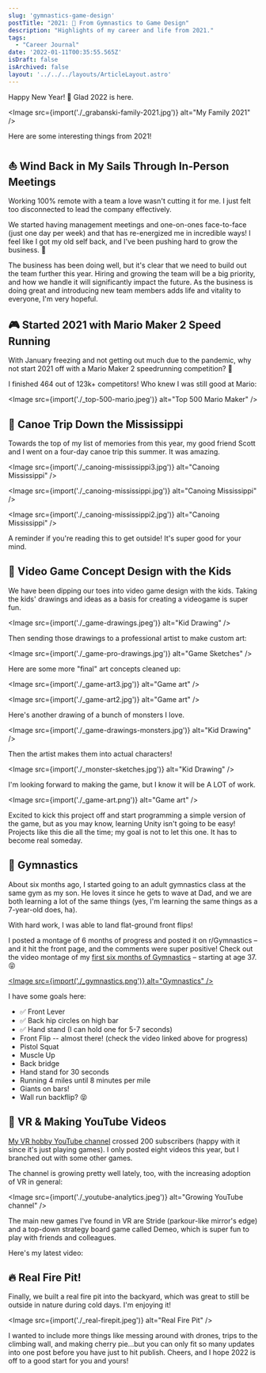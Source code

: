 ```yaml
---
slug: 'gymnastics-game-design'
postTitle: "2021: 🤸 From Gymnastics to Game Design"
description: "Highlights of my career and life from 2021."
tags:
  - "Career Journal"
date: '2022-01-11T00:35:55.565Z'
isDraft: false
isArchived: false
layout: '../../../layouts/ArticleLayout.astro'
---
```


Happy New Year! 🥳 Glad 2022 is here.

<Image src={import('./_grabanski-family-2021.jpg')} alt="My Family 2021" />

Here are some interesting things from 2021!

## ⛵️ Wind Back in My Sails Through In-Person Meetings

Working 100% remote with a team a love wasn't cutting it for me. I just felt too disconnected to lead the company effectively. 

We started having management meetings and one-on-ones face-to-face (just one day per week) and that has re-energized me in incredible ways! I feel like I got my old self back, and I've been pushing hard to grow the business. 🕺

The business has been doing well, but it's clear that we need to build out the team further this year. Hiring and growing the team will be a big priority, and how we handle it will significantly impact the future. As the business is doing great and introducing new team members adds life and vitality to everyone, I'm very hopeful.

## 🎮 Started 2021 with Mario Maker 2 Speed Running

With January freezing and not getting out much due to the pandemic, why not start 2021 off with a Mario Maker 2 speedrunning competition? 🤪

I finished 464 out of 123k+ competitors! Who knew I was still good at Mario:

<Image src={import('./_top-500-mario.jpeg')} alt="Top 500 Mario Maker" />

## 🛶 Canoe Trip Down the Mississippi

Towards the top of my list of memories from this year, my good friend Scott and I went on a four-day canoe trip this summer. It was amazing.

<Image src={import('./_canoing-mississippi3.jpg')} alt="Canoing Mississippi" />

<Image src={import('./_canoing-mississippi.jpg')} alt="Canoing Mississippi" />

<Image src={import('./_canoing-mississippi2.jpg')} alt="Canoing Mississippi" />

A reminder if you're reading this to get outside! It's super good for your mind.

## 🎨 Video Game Concept Design with the Kids

We have been dipping our toes into video game design with the kids. Taking the kids' drawings and ideas as a basis for creating a videogame is super fun.

<Image src={import('./_game-drawings.jpeg')} alt="Kid Drawing" />

Then sending those drawings to a professional artist to make custom art:

<Image src={import('./_game-pro-drawings.jpg')} alt="Game Sketches" />

Here are some more "final" art concepts cleaned up:

<Image src={import('./_game-art3.jpg')} alt="Game art" />

<Image src={import('./_game-art2.jpg')} alt="Game art" />

Here's another drawing of a bunch of monsters I love.

<Image src={import('./_game-drawings-monsters.jpg')} alt="Kid Drawing" />

Then the artist makes them into actual characters!

<Image src={import('./_monster-sketches.jpg')} alt="Kid Drawing" />

I'm looking forward to making the game, but I know it will be A LOT of work.

<Image src={import('./_game-art.png')} alt="Game art" />

Excited to kick this project off and start programming a simple version of the game, but as you may know, learning Unity isn't going to be easy! Projects like this die all the time; my goal is not to let this one. It has to become real someday.

## 🤸 Gymnastics

About six months ago, I started going to an adult gymnastics class at the same gym as my son. He loves it since he gets to wave at Dad, and we are both learning a lot of the same things (yes, I'm learning the same things as a 7-year-old does, ha).

With hard work, I was able to land flat-ground front flips!

I posted a montage of 6 months of progress and posted it on r/Gymnastics – and it hit the front page, and the comments were super positive! Check out the video montage of my [first six months of Gymnastics](https://www.reddit.com/r/Gymnastics/comments/rtb6c0/first_6_months_of_gymnastics_starting_at_age_37/) – starting at age 37. 😝

[<Image src={import('./_gymnastics.png')} alt="Gymnastics" />](https://www.reddit.com/r/Gymnastics/comments/rtb6c0/first_6_months_of_gymnastics_starting_at_age_37/)

I have some goals here:

- ✅ Front Lever
- ✅ Back hip circles on high bar
- ✅ Hand stand (I can hold one for 5-7 seconds)
- Front Flip -- almost there! (check the video linked above for progress)
- Pistol Squat
- Muscle Up
- Back bridge
- Hand stand for 30 seconds
- Running 4 miles until 8 minutes per mile
- Giants on bars!
- Wall run backflip? 😝

## 🥽 VR & Making YouTube Videos

[My VR hobby YouTube channel](https://www.youtube.com/channel/UC5W6ZgJB40-2NUYkhuqs2GA) crossed 200 subscribers (happy with it since it's just playing games). I only posted eight videos this year, but I branched out with some other games. 

The channel is growing pretty well lately, too, with the increasing adoption of VR in general:

<Image src={import('./_youtube-analytics.jpeg')} alt="Growing YouTube channel" />

The main new games I've found in VR are Stride (parkour-like mirror's edge) and a top-down strategy board game called Demeo, which is super fun to play with friends and colleagues.

Here's my latest video:

<YouTube id="jS49q1GlRfU" params="controls=1" />

## 🔥 Real Fire Pit!

Finally, we built a real fire pit into the backyard, which was great to still be outside in nature during cold days. I'm enjoying it!

<Image src={import('./_real-firepit.jpeg')} alt="Real Fire Pit" />

I wanted to include more things like messing around with drones, trips to the climbing wall, and making cherry pie...but you can only fit so many updates into one post before you have just to hit publish. Cheers, and I hope 2022 is off to a good start for you and yours!